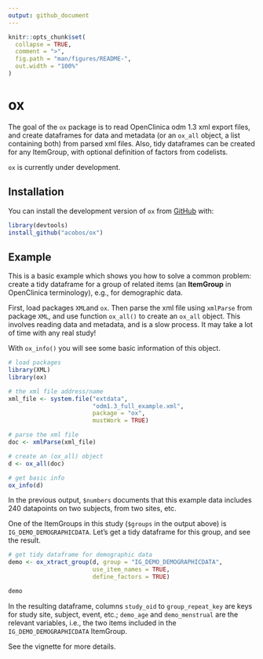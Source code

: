 ```yaml
---
output: github_document
---
```


<!-- README.md is generated from README.Rmd. Please edit that file -->

```r
knitr::opts_chunk$set(
  collapse = TRUE,
  comment = ">",
  fig.path = "man/figures/README-",
  out.width = "100%"
)
```
# ox

The goal of the `ox` package is to read OpenClinica odm 1.3 xml export files, 
and create dataframes for data and metadata (or an `ox_all` object, a list 
containing both) from parsed xml files. Also, tidy dataframes can be created for any ItemGroup, with optional definition of factors from codelists.

`ox` is currently under development.

## Installation

You can install the development version of `ox` from [GitHub](https://github.com/acobos/ox) with:

``` r
library(devtools)
install_github("acobos/ox")
```

## Example

This is a basic example which shows you how to solve a common problem: create a 
tidy dataframe for a group of related items (an **ItemGroup** in OpenClinica 
terminology), e.g., for demographic data.

First, load packages `XML`and `ox`. Then parse the xml file using `xmlParse` 
from package `XML`, and use function `ox_all()` to create an `ox_all` object. 
This involves reading data and metadata, and is a slow process. It may take a 
lot of time with any real study!

With `ox_info()` you will see some basic information of this object.

```r

# load packages 
library(XML)
library(ox)

# the xml file address/name
xml_file <- system.file("extdata",
                        "odm1.3_full_example.xml",
                        package = "ox",
                        mustWork = TRUE)

# parse the xml file
doc <- xmlParse(xml_file) 

# create an (ox_all) object 
d <- ox_all(doc)

# get basic info
ox_info(d)

```

In the previous output, `$numbers` documents that this example data includes 240 datapoints on two subjects, from two sites, etc.  

One of the ItemGroups in this study (`$groups` in the output above) is 
`IG_DEMO_DEMOGRAPHICDATA`. Let's get a tidy dataframe for this group, and see 
the result. 

```r
# get tidy dataframe for demographic data
demo <- ox_xtract_group(d, group = "IG_DEMO_DEMOGRAPHICDATA",
                        use_item_names = TRUE,
                        define_factors = TRUE)

demo
```

In the resulting dataframe, columns `study_oid` to `group_repeat_key` are keys for study site, subject, event, etc.; `demo_age` and `demo_menstrual` are the relevant variables, i.e., the two items included in the `IG_DEMO_DEMOGRAPHICDATA` ItemGroup. 

See the vignette for more details. 
